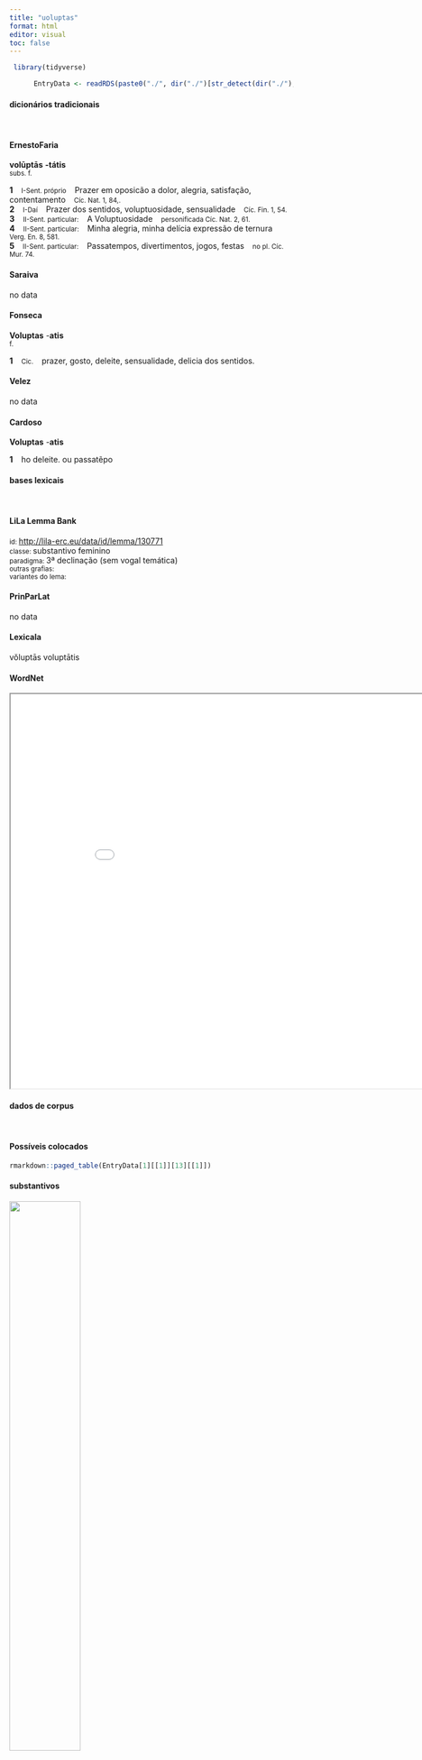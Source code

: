 ```yaml
---
title: "uoluptas"
format: html
editor: visual
toc: false
---
```



```r
 library(tidyverse) 

      EntryData <- readRDS(paste0("./", dir("./")[str_detect(dir("./"), "_xx117-111-108-117-112-116-97-115xx_.rds")]))

```


#### dicionários tradicionais

&emsp;




::: panel-tabset

#### ErnestoFaria

<b>volūptās</b> <b>-tátis</b> <br> <small>subs. f.</small> <br> <small></small>   <p> <b>1</b> &ensp; <small>I-Sent. próprio</small> &ensp; Prazer em oposicão a dolor, alegria, satisfação, contentamento &ensp; <small>Cíc. Nat. 1, 84,.</small> <br> <b>2</b> &ensp; <small>I-Daí</small> &ensp; Prazer dos sentidos, voluptuosidade, sensualidade &ensp; <small>Cíc. Fin. 1, 54.</small> <br> <b>3</b> &ensp; <small>II-Sent. particular:</small> &ensp; A Voluptuosidade &ensp; <small>personificada Cíc. Nat. 2, 61.</small> <br> <b>4</b> &ensp; <small>II-Sent. particular:</small> &ensp; Minha alegria, minha delícia expressão de ternura &ensp; <small>Verg. En. 8, 581.</small> <br> <b>5</b> &ensp; <small>II-Sent. particular:</small> &ensp; Passatempos, divertimentos, jogos, festas &ensp; <small>no pl. Cíc. Mur. 74.</small> </p>




#### Saraiva

no data




#### Fonseca

<b>Voluptas</b> -<b>atis</b> <br> <small>f.</small>   <p> <b>1</b> &ensp; <small>Cic.</small> &ensp; prazer, gosto, deleite, sensualidade, delicia dos sentidos. </p>




#### Velez

no data




#### Cardoso

<b>Voluptas</b> -<b>atis</b>   <p> <b>1</b> &ensp; ho deleite. ou passatẽpo </p>


:::



#### bases lexicais

&emsp;






::: panel-tabset

#### LiLa Lemma Bank

<small> id: </small> <a href=' http://lila-erc.eu/data/id/lemma/130771 ' target="_blank"> http://lila-erc.eu/data/id/lemma/130771 </a> <br>
<small> classe: </small> substantivo feminino   <br>
<small> paradigma: </small> 3ª declinação (sem vogal temática) <br>
<small> outras grafias: </small>  <br>
<small> variantes do lema: </small>  <br>





#### PrinParLat

no data




#### Lexicala

vŏluptās 
 voluptātis




#### WordNet

<iframe width='900' height='700' src='Media/Tree__xx117-111-108-117-112-116-97-115xx__sem_type_lexemes_pt.html'>

</iframe>


:::



#### dados de corpus

&emsp;




::: panel-tabset

#### Possíveis colocados

```r

rmarkdown::paged_table(EntryData[1][[1]][13][[1]])

```


#### substantivos

![](./Media/wordcloud__xx117-111-108-117-112-116-97-115xx__BY_collocate_scoreSUBST.webp){width=50% fig-alt='This chart plots collocate by scoreSUBST, for the headword uoluptas here are all the values plotted: collocate: adulescentia; scoreSUBST: 2. collocate: corpus; scoreSUBST: 2. collocate: causa; scoreSUBST: 2. collocate: tantus; scoreSUBST: 0. collocate: omnis; scoreSUBST: 0. collocate: nullus; scoreSUBST: 0. collocate: ad; scoreSUBST: 0'}




#### adjetivos

![](./Media/wordcloud__xx117-111-108-117-112-116-97-115xx__BY_collocate_scoreADJ.webp){width=50% fig-alt='This chart plots collocate by scoreADJ, for the headword uoluptas here are all the values plotted: collocate: adulescentia; scoreADJ: 0. collocate: corpus; scoreADJ: 0. collocate: causa; scoreADJ: 0. collocate: tantus; scoreADJ: 0. collocate: omnis; scoreADJ: 0. collocate: nullus; scoreADJ: 0. collocate: ad; scoreADJ: 0'}




#### verbos

![](./Media/wordcloud__xx117-111-108-117-112-116-97-115xx__BY_collocate_scoreVERBO.webp){width=50% fig-alt='This chart plots collocate by scoreVERBO, for the headword uoluptas here are all the values plotted: collocate: adulescentia; scoreVERBO: 0. collocate: corpus; scoreVERBO: 0. collocate: causa; scoreVERBO: 0. collocate: tantus; scoreVERBO: 0. collocate: omnis; scoreVERBO: 0. collocate: nullus; scoreVERBO: 0. collocate: ad; scoreVERBO: 0'}




#### advérbios

![](./Media/wordcloud__xx117-111-108-117-112-116-97-115xx__BY_collocate_scoreADV.webp){width=50% fig-alt='This chart plots collocate by scoreADV, for the headword uoluptas here are all the values plotted: collocate: adulescentia; scoreADV: 0. collocate: corpus; scoreADV: 0. collocate: causa; scoreADV: 0. collocate: tantus; scoreADV: 0. collocate: omnis; scoreADV: 0. collocate: nullus; scoreADV: 0. collocate: ad; scoreADV: 0'}




#### preposições e conjunções

![](./Media/wordcloud__xx117-111-108-117-112-116-97-115xx__BY_collocate_scoreFUNC.webp){width=50% fig-alt='This chart plots collocate by scoreFUNC, for the headword uoluptas here are all the values plotted: collocate: adulescentia; scoreFUNC: 0. collocate: corpus; scoreFUNC: 0. collocate: causa; scoreFUNC: 0. collocate: tantus; scoreFUNC: 0. collocate: omnis; scoreFUNC: 0. collocate: nullus; scoreFUNC: 0. collocate: ad; scoreFUNC: 20'}


:::



::: panel-tabset

#### ExemplosTraduzidos

<p> aut hoc ipsum succedit in locum <b>uoluptatium</b> nullis egere <br> <small> Sen.Ep.12.5 <br> ou isso mesmo substitui o lugar dos prazeres, não ter necessidade de nenhum. <small> [JDD] </small> </small> </p>
; <p> quibus profecto contra naturam corpus <b>uoluptati</b> anima oneri fuit <br> <small> Sal.Cat.2.8 <br> e esses, indubitavelmente contra a natureza, têm o corpo para o prazer, a alma para a carga. <small> [JDD] </small> </small> </p>
; <p> at non est <b>uoluptatum</b> tanta quasi titillatio in senibus <br> <small> Cic.Sen.47 <br> “Mas não tão grande nos velhos o prurido dos prazeres.” <small> [JDD] </small> </small> </p>
; <p> quae sunt igitur <b>uoluptates</b> corporis cum auctoritatis praemiis comparandae <br> <small> Cic.Sen.64 <br> Portanto, que prazeres do corpo devem ser comparados com os prêmios da autoridade? <small> [JDD] </small> </small> </p>
; <p> ita dico in praecipiti <b>uoluptas</b> ad dolorem uergit nisi modum tenuit <br> <small> Sen.Ep.23.6 <br> Assim digo: o prazer está em um precipício, pende para a dor se não manteve a moderação.[*] <small>  </small> </small> </p>
; <p> ab his qui pecudum ritu ad <b>uoluptatem</b> omnia referunt longe dissentiunt <br> <small> Cic.Amici.32 <br> Discordam totalmente destas coisas os que, à maneira dos animais, remetem tudo ao prazer <small> [JDD] </small> </small> </p>
; <p> habet senectus honorata praesertim tantam auctoritatem ut ea pluris sit quam omnes adolescentiae <b>uoluptates</b> <br> <small> Cic.Sen.61 <br> A velhice honrada pelas magistraturas tem sobretudo uma tão grande autoridade que essa é de mais valor do que todos os prazeres da juventude. <small> [JDD, de outra edição] </small> </small> </p>
; <p> o quanta illos caligo mentium quanta ignorantia ueritatis excaecat quos timor paupertatis exercet quam <b>uoluptatis</b> causa imitantur <br> <small> Sen.Helv.12.3 <br> Oh, que grande obscuridade das mentes, que grande ignorância da verdade tornam cegos aqueles aos quais atormenta o temor da pobreza que imitam por divertimento. <small> [JDD] </small> </small> </p>
; <p> nam quod fieri nisi in tumultu et tristi tempore ciuitatis non solebat <b>uoluptatis</b> causa ac festorum dierum uestem mutauimus <br> <small> Sen.Ep.18.2 <br> Pois o que não costumava ocorrer, a não ser nos tumultos e nos momentos tristes da cidade, mudamos de roupa por causa do prazer e dos dias de festas. <small> [JDD] </small> </small> </p>





#### Frequência por autor

![](./Media/barchart__xx117-111-108-117-112-116-97-115xx__lemma_BY_author_Frequencies.webp){width=50% fig-alt='This charts plots the frequency of lemma by author_Frequencies. The Seneca subcorpus registers the highest normalized frequency, with the value of 11.76 and an absolute frequency of 63. The Cicero subcorpus follows, with a normalized frequency of 4.36 and an absolute frequency of 70. the subcorpus with the least normalized frequency is Phaedrus with the normalized value of 0 and an absolute freqeuncy of 0. here are all the values: subcorpus: Caesar ; normalized frequency: 2 ; absolute frequency: 0.755344059218974. subcorpus: Cicero ; normalized frequency: 70 ; absolute frequency: 4.36071864643293. subcorpus: Horatius ; normalized frequency: 1 ; absolute frequency: 0.888020602077968. subcorpus: Ovidius ; normalized frequency: 1 ; absolute frequency: 1.71585449553878. subcorpus: Phaedrus ; normalized frequency: 0 ; absolute frequency: 0. subcorpus: Sallustius ; normalized frequency: 3 ; absolute frequency: 2.78267322140803. subcorpus: Seneca ; normalized frequency: 63 ; absolute frequency: 11.757899255333. subcorpus: Suetonius ; normalized frequency: 0 ; absolute frequency: 0. subcorpus: Tacitus ; normalized frequency: 1 ; absolute frequency: 3.43288705801579. subcorpus: Vergilius ; normalized frequency: 0 ; absolute frequency: 0. subcorpus: Hieronymus ; normalized frequency: 0 ; absolute frequency: 0'}




#### Frequência por gênero

![](./Media/barchart__xx117-111-108-117-112-116-97-115xx__lemma_BY_genre_Frequencies.webp){width=50% fig-alt='This charts plots the frequency of lemma by genre_Frequencies. The Prosa.filosófica subcorpus registers the highest normalized frequency, with the value of 16.97 and an absolute frequency of 103. The Prosa.filosófica subcorpus follows, with a normalized frequency of 16.97 and an absolute frequency of 103. the subcorpus with the least normalized frequency is Poesia.didática with the normalized value of 0 and an absolute freqeuncy of 0. here are all the values: subcorpus: Prosa.histórica ; normalized frequency: 6 ; absolute frequency: 1.46060030672606. subcorpus: Prosa.filosófica ; normalized frequency: 103 ; absolute frequency: 16.9684189716809. subcorpus: Prosa.oratória ; normalized frequency: 24 ; absolute frequency: 2.30430232446497. subcorpus: Prosa.epistolográfica ; normalized frequency: 6 ; absolute frequency: 1.58986724608495. subcorpus: Poesia.lírica ; normalized frequency: 2 ; absolute frequency: 1.68251030537562. subcorpus: Poesia.didática ; normalized frequency: 0 ; absolute frequency: 0. subcorpus: Poesia.trágica ; normalized frequency: 0 ; absolute frequency: 0. subcorpus: Poesia.épica ; normalized frequency: 0 ; absolute frequency: 0. subcorpus: Prosa.ficcional ; normalized frequency: 0 ; absolute frequency: 0'}




#### Frequência por século

![](./Media/barchart__xx117-111-108-117-112-116-97-115xx__lemma_BY_period_Frequencies.webp){width=50% fig-alt='This charts plots the frequency of lemma by period_Frequencies. The I.d.C. subcorpus registers the highest normalized frequency, with the value of 9.64 and an absolute frequency of 63. The I.a.C. subcorpus follows, with a normalized frequency of 3.58 and an absolute frequency of 77. the subcorpus with the least normalized frequency is IV.d.C. with the normalized value of 0 and an absolute freqeuncy of 0. here are all the values: subcorpus: I.a.C. ; normalized frequency: 77 ; absolute frequency: 3.5838957412148. subcorpus: I.d.C. ; normalized frequency: 63 ; absolute frequency: 9.6374483708123. subcorpus: II.d.C. ; normalized frequency: 1 ; absolute frequency: 2.61780104712042. subcorpus: IV.d.C. ; normalized frequency: 0 ; absolute frequency: 0'}


:::

